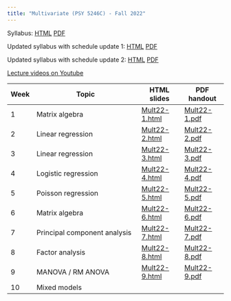 ```yaml
---
title: "Multivariate (PSY 5246C) - Fall 2022"
---
```


Syllabus: [HTML](files/Multivariate syllabus Fall 2022.html) [PDF](files/Multivariate-syllabus-Fall-2022.pdf)

Updated syllabus with schedule update 1: [HTML](files/Multivariate syllabus Fall 2022 update1.html) [PDF](files/Multivariate-syllabus-Fall-2022-update1.pdf)

Updated syllabus with schedule update 2: [HTML](files/Multivariate syllabus Fall 2022 update2.html) [PDF](files/Multivariate-syllabus-Fall-2022-update2.pdf)

[Lecture videos on Youtube](https://www.youtube.com/playlist?list=PLKrGRYggZL-Ep68y7UMzHwSEHoXlszMyI)

| Week | Topic                           | HTML slides | PDF handout |
|------|---------------------------------|-------------|-------------|
| 1    | Matrix algebra                  | [Mult22-1.html](files/Mult22-1.html) | [Mult22-1.pdf](files/Mult22-1.pdf) |
| 2    | Linear regression               | [Mult22-2.html](files/Mult22-2.html) | [Mult22-2.pdf](files/Mult22-2.pdf) |
| 3    | Linear regression               | [Mult22-3.html](files/Mult22-3.html) | [Mult22-3.pdf](files/Mult22-3.pdf) |
| 4    | Logistic regression             | [Mult22-4.html](files/Mult22-4.html) | [Mult22-4.pdf](files/Mult22-4.pdf) |
| 5    | Poisson regression              | [Mult22-5.html](files/Mult22-5.html) | [Mult22-5.pdf](files/Mult22-5.pdf) |
| 6    | Matrix algebra                  | [Mult22-6.html](files/Mult22-6.html) | [Mult22-6.pdf](files/Mult22-6.pdf) |
| 7    | Principal component analysis    | [Mult22-7.html](files/Mult22-7.html) | [Mult22-7.pdf](files/Mult22-7.pdf) |
| 8    | Factor analysis                 | [Mult22-8.html](files/Mult22-8.html) | [Mult22-8.pdf](files/Mult22-8.pdf) |
| 9   | MANOVA / RM ANOVA               | [Mult22-9.html](files/Mult22-9.html) | [Mult22-9.pdf](files/Mult22-9.pdf) |
| 10   | Mixed models                    |             |             |

